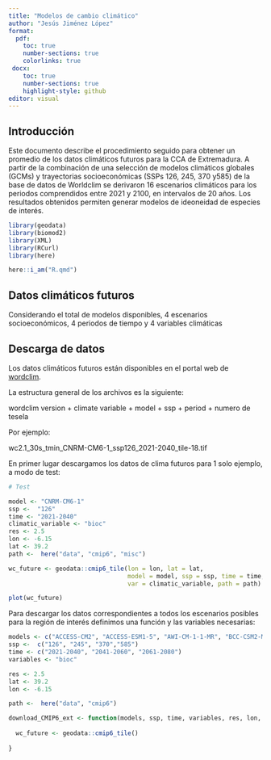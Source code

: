 ```yaml
---
title: "Modelos de cambio climático"
author: "Jesús Jiménez López"
format:
  pdf:
    toc: true
    number-sections: true
    colorlinks: true
 docx:
    toc: true
    number-sections: true
    highlight-style: github
editor: visual
---
```


## Introducción

Este documento describe el procedimiento seguido para obtener un promedio de los datos climáticos futuros para la CCA de Extremadura. A partir de la combinación de una selección de modelos climáticos globales (GCMs) y trayectorias socioeconómicas (SSPs 126, 245, 370 y585) de la base de datos de Worldclim se derivaron 16 escenarios climáticos para los periodos comprendidos entre 2021 y 2100, en intervalos de 20 años. Los resultados obtenidos permiten generar modelos de ideoneidad de especies de interés.

```r

library(geodata)
library(biomod2)
library(XML)
library(RCurl)
library(here)

here::i_am("R.qmd")

```

## Datos climáticos futuros

Considerando el total de modelos disponibles, 4 escenarios socioeconómicos, 4 periodos de tiempo y 4 variables climáticas

## Descarga de datos

Los datos climáticos futuros están disponibles en el portal web de [wordclim](https://www.worldclim.org/data/cmip6/cmip6_clim30s.html).

La estructura general de los archivos es la siguiente:

wordclim version + climate variable + model + ssp + period + numero de tesela

Por ejemplo:

wc2.1_30s_tmin_CNRM-CM6-1_ssp126_2021-2040_tile-18.tif

En primer lugar descargamos los datos de clima futuros para 1 solo ejemplo, a modo de test:

```r

# Test

model <- "CNRM-CM6-1"
ssp <-  "126"
time <- "2021-2040"
climatic_variable <- "bioc"
res <- 2.5
lon <- -6.15
lat <- 39.2 
path <-  here("data", "cmip6", "misc")

wc_future <- geodata::cmip6_tile(lon = lon, lat = lat,
                                 model = model, ssp = ssp, time = time,
                                 var = climatic_variable, path = path)


```

```r

plot(wc_future)
```

Para descargar los datos correspondientes a todos los escenarios posibles para la región de interés definimos una función y las variables necesarias:

```r

models <- c("ACCESS-CM2", "ACCESS-ESM1-5", "AWI-CM-1-1-MR", "BCC-CSM2-MR", "CanESM5", "CanESM5-CanOE", "CMCC-ESM2", "CNRM-CM6-1", "CNRM-CM6-1-HR", "CNRM-ESM2-1", "EC-Earth3-Veg", "EC-Earth3-Veg-LR", "FIO-ESM-2-0", "GFDL-ESM4", "GISS-E2-1-G", "GISS-E2-1-H", "HadGEM3-GC31-LL", "INM-CM4-8", "INM-CM5-0", "IPSL-CM6A-LR", "MIROC-ES2L", "MIROC6", "MPI-ESM1-2-HR", "MPI-ESM1-2-LR", "MRI-ESM2-0", "UKESM1-0-LL")
ssp <-  c("126", "245", "370","585")
time <- c("2021-2040", "2041-2060", "2061-2080")
variables <- "bioc"

res <- 2.5
lat <- 39.2 
lon <- -6.15

path <-  here("data", "cmip6")

download_CMIP6_ext <- function(models, ssp, time, variables, res, lon, lat, path) {
  
  wc_future <- geodata::cmip6_tile()
  
}


```
